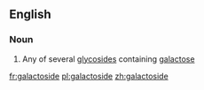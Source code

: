 ==English==

===Noun===
{{wikipedia}}
{{en-noun}}

# {{context|biochemistry|lang=en}} Any of several [[glycoside]]s containing [[galactose]]

[[fr:galactoside]]
[[pl:galactoside]]
[[zh:galactoside]]